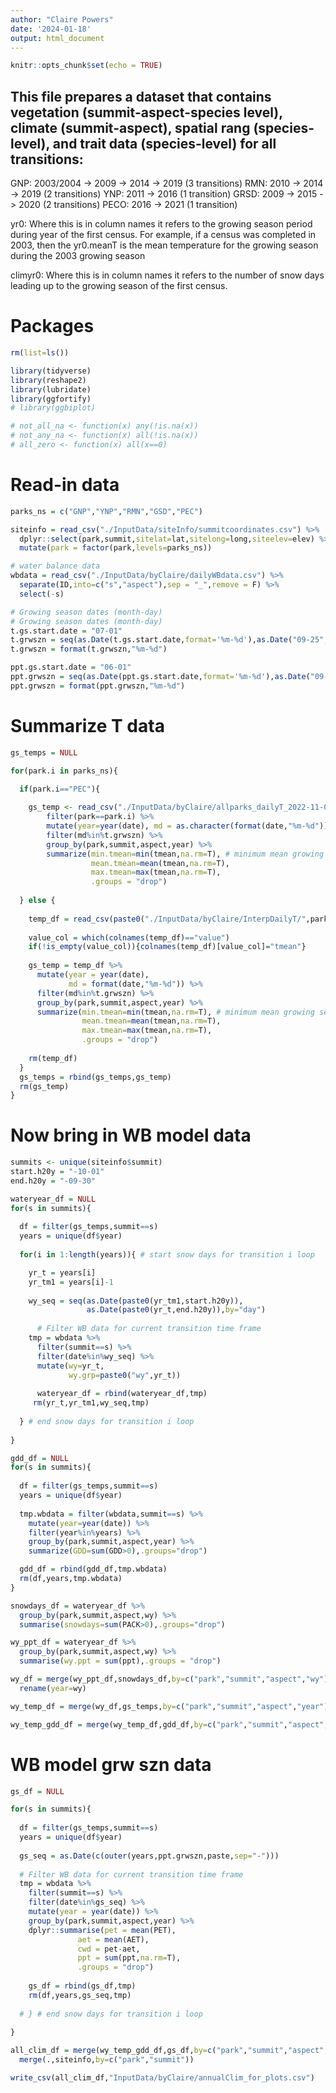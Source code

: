 ```yaml
---
author: "Claire Powers"
date: '2024-01-18'
output: html_document
---
```


```r
knitr::opts_chunk$set(echo = TRUE)
```

## This file prepares a dataset that contains vegetation (summit-aspect-species level), climate (summit-aspect), spatial rang (species-level), and trait data (species-level) for all transitions:
GNP: 2003/2004 -> 2009 -> 2014 -> 2019 (3 transitions)
RMN: 2010 -> 2014 -> 2019 (2 transitions)
YNP: 2011 -> 2016 (1 transition)
GRSD: 2009 -> 2015 -> 2020 (2 transitions)
PECO: 2016 -> 2021 (1 transition)

yr0: Where this is in column names it refers to the growing season period during year of the first census. For example, if a census was completed in 2003, then the yr0.meanT is the mean temperature for the growing season during the 2003 growing season

climyr0: Where this is in column names it refers to the number of snow days leading up to the growing season of the first census. 

# Packages
```r
rm(list=ls())

library(tidyverse)
library(reshape2)
library(lubridate)
library(ggfortify)
# library(ggbiplot)

# not_all_na <- function(x) any(!is.na(x))
# not_any_na <- function(x) all(!is.na(x))
# all_zero <- function(x) all(x==0)
```


# Read-in data
```r

parks_ns = c("GNP","YNP","RMN","GSD","PEC")

siteinfo = read_csv("./InputData/siteInfo/summitcoordinates.csv") %>% 
  dplyr::select(park,summit,sitelat=lat,sitelong=long,siteelev=elev) %>% 
  mutate(park = factor(park,levels=parks_ns))

# water balance data
wbdata = read_csv("./InputData/byClaire/dailyWBdata.csv") %>% 
  separate(ID,into=c("s","aspect"),sep = "_",remove = F) %>% 
  select(-s)

# Growing season dates (month-day)
# Growing season dates (month-day)
t.gs.start.date = "07-01"
t.grwszn = seq(as.Date(t.gs.start.date,format='%m-%d'),as.Date("09-25",format='%m-%d'),by="day")
t.grwszn = format(t.grwszn,"%m-%d")

ppt.gs.start.date = "06-01"
ppt.grwszn = seq(as.Date(ppt.gs.start.date,format='%m-%d'),as.Date("09-25",format='%m-%d'),by="day")
ppt.grwszn = format(ppt.grwszn,"%m-%d")
```

# Summarize T data
```r

gs_temps = NULL

for(park.i in parks_ns){

  if(park.i=="PEC"){
    
    gs_temp <- read_csv("./InputData/byClaire/allparks_dailyT_2022-11-01.csv") %>% 
        filter(park==park.i) %>% 
        mutate(year=year(date), md = as.character(format(date,"%m-%d"))) %>% 
        filter(md%in%t.grwszn) %>% 
        group_by(park,summit,aspect,year) %>% 
        summarize(min.tmean=min(tmean,na.rm=T), # minimum mean growing season temperature
                  mean.tmean=mean(tmean,na.rm=T),
                  max.tmean=max(tmean,na.rm=T),
                  .groups = "drop")
    
  } else {
    
    temp_df = read_csv(paste0("./InputData/byClaire/InterpDailyT/",park.i,"_meandailyT.csv")) 
    
    value_col = which(colnames(temp_df)=="value")
    if(!is_empty(value_col)){colnames(temp_df)[value_col]="tmean"}
    
    gs_temp = temp_df %>% 
      mutate(year = year(date),
             md = format(date,"%m-%d")) %>% 
      filter(md%in%t.grwszn) %>% 
      group_by(park,summit,aspect,year) %>% 
      summarize(min.tmean=min(tmean,na.rm=T), # minimum mean growing season temperature
                mean.tmean=mean(tmean,na.rm=T),
                max.tmean=max(tmean,na.rm=T),
                .groups = "drop")
  
    rm(temp_df)
  }
  gs_temps = rbind(gs_temps,gs_temp)
  rm(gs_temp)
}

```

# Now bring in WB model data
```r

summits <- unique(siteinfo$summit)
start.h20y = "-10-01"
end.h20y = "-09-30"

wateryear_df = NULL
for(s in summits){
  
  df = filter(gs_temps,summit==s)
  years = unique(df$year)
  
  for(i in 1:length(years)){ # start snow days for transition i loop

    yr_t = years[i]
    yr_tm1 = years[i]-1
    
    wy_seq = seq(as.Date(paste0(yr_tm1,start.h20y)),
                 as.Date(paste0(yr_t,end.h20y)),by="day")
      
      # Filter WB data for current transition time frame
    tmp = wbdata %>% 
      filter(summit==s) %>%
      filter(date%in%wy_seq) %>%
      mutate(wy=yr_t,
             wy.grp=paste0("wy",yr_t))
     
      wateryear_df = rbind(wateryear_df,tmp)
     rm(yr_t,yr_tm1,wy_seq,tmp)
     
  } # end snow days for transition i loop
  
}

gdd_df = NULL
for(s in summits){
  
  df = filter(gs_temps,summit==s)
  years = unique(df$year)
  
  tmp.wbdata = filter(wbdata,summit==s) %>% 
    mutate(year=year(date)) %>% 
    filter(year%in%years) %>% 
    group_by(park,summit,aspect,year) %>% 
    summarize(GDD=sum(GDD>0),.groups="drop")

  gdd_df = rbind(gdd_df,tmp.wbdata)
  rm(df,years,tmp.wbdata)
}

snowdays_df = wateryear_df %>% 
  group_by(park,summit,aspect,wy) %>% 
  summarise(snowdays=sum(PACK>0),.groups="drop") 

wy_ppt_df = wateryear_df %>% 
  group_by(park,summit,aspect,wy) %>% 
  summarise(wy.ppt = sum(ppt),.groups = "drop") 

wy_df = merge(wy_ppt_df,snowdays_df,by=c("park","summit","aspect","wy"),all=T) %>% 
  rename(year=wy)

wy_temp_df = merge(wy_df,gs_temps,by=c("park","summit","aspect","year"),all=T)

wy_temp_gdd_df = merge(wy_temp_df,gdd_df,by=c("park","summit","aspect","year"),all=T)

```

# WB model grw szn data
```r
gs_df = NULL

for(s in summits){
  
  df = filter(gs_temps,summit==s)
  years = unique(df$year)
 
  gs_seq = as.Date(c(outer(years,ppt.grwszn,paste,sep="-")))
      
  # Filter WB data for current transition time frame
  tmp = wbdata %>% 
    filter(summit==s) %>%
    filter(date%in%gs_seq) %>% 
    mutate(year = year(date)) %>% 
    group_by(park,summit,aspect,year) %>% 
    dplyr::summarise(pet = mean(PET),
               aet = mean(AET),
               cwd = pet-aet,
               ppt = sum(ppt,na.rm=T),
               .groups = "drop")
   
    gs_df = rbind(gs_df,tmp)
    rm(df,years,gs_seq,tmp)
     
  # } # end snow days for transition i loop
  
}

all_clim_df = merge(wy_temp_gdd_df,gs_df,by=c("park","summit","aspect","year"),all=T) %>% 
  merge(.,siteinfo,by=c("park","summit"))

write_csv(all_clim_df,"InputData/byClaire/annualClim_for_plots.csv")
```

